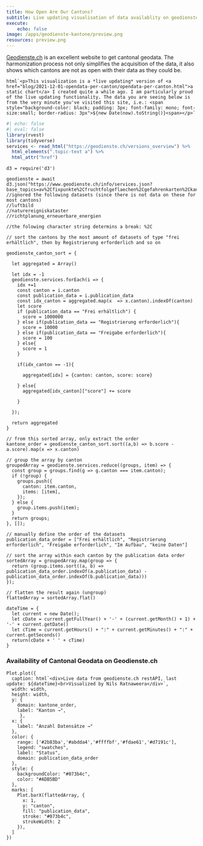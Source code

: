 ```yaml
---
title: How Open Are Our Cantons?
subtitle: Live updating visualisation of data availablity on geodienste.ch
execute:
    echo: false
image: /apps/geodienste-kantone/preview.png
resources: preview.png
---
```



[Geodienste.ch](https://geodienste.ch/) is an excellent website to get cantonal geodata. The harmonization process not only simplifies the acquisition of the data, it also shows which cantons are not as open with their data as they could be. 


```ojs
html`<p>This visualization is a *live updating* version of <a href="blog/2021-12-01-opendata-per-canton/opendata-per-canton.html">a static chart</a> I created quite a while ago. I am particularly proud of the live updating functionality. The data you are seeing below is from the very minute you've visited this site, i.e.: <span style="background-color: black; padding: 3px;	font-family: mono; font-size:small; border-radius: 3px">${new Date(now).toString()}<span></p>`
```


```r
#| echo: false
#| eval: false
library(rvest)
library(tidyverse)
services <- read_html("https://geodienste.ch/versions_overview") %>% 
  html_elements(".topic-text a") %>% 
  html_attr("href")
```

<!--
av
fixpunkte
fruchtfolgeflaechen
gefahrenkarten
kantonale_ausnahmetransportrouten
kataster_belasteter_standorte
lwb_bewirtschaftungseinheit
lwb_biodiversitaetsfoerderflaechen
lwb_elemente_mit_landschaftsqualitaet
lwb_nutzungsflaechen
lwb_perimeter_ln_sf
lwb_perimeter_terrassenreben
lwb_rebbaukataster
leitungskataster
luftbild
npl_laermempfindlichkeitsstufen
naturereigniskataster
npl_nutzungsplanung
planerischer_gewaesserschutz
revitalisierung_seen
planungszonen
richtplanung_erneuerbare_energien
npl_waldgrenzen
stromversorgungssicherheit_netzgebiete
npl_waldabstandslinien
waldreservate
wildruhezonen
-->


<!-- AG AI AR BE BL BS FR GE GL GR JU LU NE NW OW SG SH SO SZ TG TI UR VD VS ZG ZH -->


```ojs
d3 = require('d3')
```

```ojs
geodienste = await d3.json("https://www.geodienste.ch/info/services.json?base_topics=av%2Cfixpunkte%2Cfruchtfolgeflaechen%2Cgefahrenkarten%2Ckantonale_ausnahmetransportrouten%2Ckataster_belasteter_standorte%2Clwb_bewirtschaftungseinheit%2Clwb_biodiversitaetsfoerderflaechen%2Clwb_elemente_mit_landschaftsqualitaet%2Clwb_nutzungsflaechen%2Clwb_perimeter_ln_sf%2Clwb_perimeter_terrassenreben%2Clwb_rebbaukataster%2Cleitungskataster%2Cnpl_laermempfindlichkeitsstufen%2Cnpl_nutzungsplanung%2Cplanerischer_gewaesserschutz%2Crevitalisierung_seen%2Cplanungszonen%2Cnpl_waldgrenzen%2Cstromversorgungssicherheit_netzgebiete%2Cnpl_waldabstandslinien%2Cwaldreservate%2Cwildruhezonen&cantons=AG%2CAI%2CAR%2CBE%2CBL%2CBS%2CFR%2CGE%2CGL%2CGR%2CJU%2CLU%2CNE%2CNW%2COW%2CSG%2CSH%2CSO%2CSZ%2CTG%2CTI%2CUR%2CVD%2CVS%2CZG%2CZH&restricted_topics=true&language=de")
//ignored the following datasets (since there is not data on these for most cantons)
//luftbild
//naturereigniskataster
//richtplanung_erneuerbare_energien

//the folowing character string determins a break: %2C
```

```ojs
// sort the cantons by the most amount of datasets of type "frei erhältlich", then by Registrierung erforderlich and so on

geodienste_canton_sort = {

  let aggregated = Array()

  let idx = -1
  geodienste.services.forEach(i => {
    idx +=1
    const canton = i.canton
    const publication_data = i.publication_data
    const idx_canton = aggregated.map(x  => x.canton).indexOf(canton)
    let score
    if (publication_data == "Frei erhältlich") {
      score = 1000000
    } else if(publication_data == "Registrierung erforderlich"){
      score = 10000
    } else if(publication_data == "Freigabe erforderlich"){
      score = 100
    } else{
      score = 1
    }
      
    if(idx_canton == -1){

      aggregated[idx] = {canton: canton, score: score}
     
    } else{
      aggregated[idx_canton]["score"] += score 
      
    }
  
  });

  return aggregated
}

```



```ojs
// from this sorted array, only extract the order
kantone_order = geodienste_canton_sort.sort((a,b) => b.score - a.score).map(x => x.canton)
```



```ojs
// group the array by canton
groupedArray = geodienste.services.reduce((groups, item) => {
  const group = groups.find(g => g.canton === item.canton);
  if (!group) {
    groups.push({
      canton: item.canton,
      items: [item],
    });
  } else {
    group.items.push(item);
  }
  return groups;
}, []);
```

```ojs
// manually define the order of the datasets
publication_data_order = ["Frei erhältlich", "Registrierung erforderlich", "Freigabe erforderlich", "Im Aufbau", "keine Daten"]
```

```ojs
// sort the array within each canton by the publication data order
sortedArray = groupedArray.map(group => {
  return (group.items.sort((a, b) => publication_data_order.indexOf(a.publication_data) - publication_data_order.indexOf(b.publication_data)))
});

```


```ojs
// flatten the result again (ungroup)
flattedArray = sortedArray.flat()
```

```ojs
dateTime = {
  let current = new Date();
  let cDate = current.getFullYear() + '-' + (current.getMonth() + 1) + '-' + current.getDate()
  let cTime = current.getHours() + ":" + current.getMinutes() + ":" + current.getSeconds()
  return(cDate + ' ' + cTime)
}

```

### Availability of Cantonal Geodata on Geodienste.ch

```ojs
Plot.plot({
  caption: html`<div>Live data from geodienste.ch restAPI, last update: ${dateTime}<br>Visualized by Nils Ratnaweera</div>`,
  width: width,
  height: width,
  y: {
    domain: kantone_order,
    label: "Kanton →",
     },
  x: {
    label: "Anzahl Datensätze →"
  },
  color: {
    range: ['#2b83ba','#abdda4','#ffffbf','#fdae61','#d7191c'],
    legend: "swatches",
    label: "Status",
    domain: publication_data_order
  },
  style: {
    backgroundColor: "#073b4c",
    color: "#ADB5BD"
  },
  marks: [
    Plot.barX(flattedArray, {
      x: 1, 
      y: "canton", 
      fill: "publication_data",
      stroke: "#073b4c", 
      strokeWidth: 2
    }),
  ]
})
```


